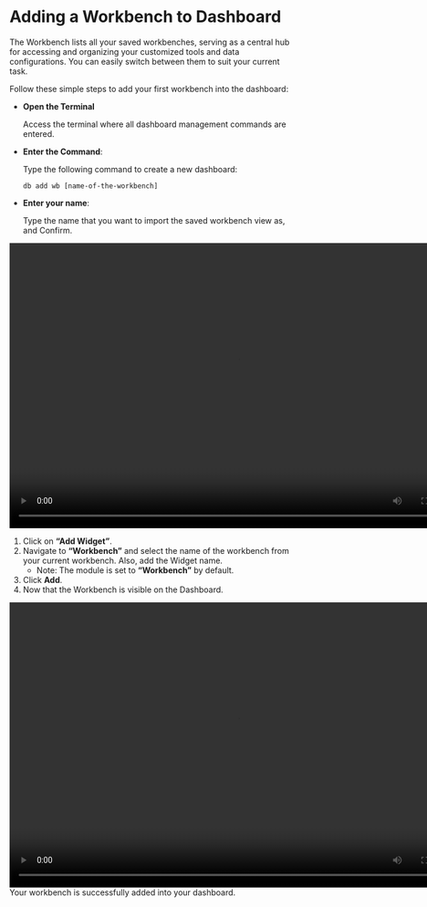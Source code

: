 
# Adding a Workbench to Dashboard

The Workbench lists all your saved workbenches, serving as a central hub for accessing and organizing your customized tools and data configurations. You can easily switch between them to suit your current task.

Follow these simple steps to add your first workbench into the dashboard:

<Tabs>
  <TabItem value="cmd" label="Add wb using command" default>
    <ul>
      <li>
        <b>Open the Terminal</b>
        <p>
          Access the terminal where all dashboard management commands are
          entered.
        </p>
      </li>
      <li>
        <b>Enter the Command</b>:
        <p>Type the following command to create a new dashboard:</p>
        <p>
          <code>db add wb [name-of-the-workbench]</code>
        </p>
      </li>
      <li>
        <b>Enter your name</b>:
        <p>
          Type the name that you want to import the saved workbench view as, and
          Confirm.
        </p>
      </li>
    </ul>
    <video width="800" height="500" controls autoplay>
      <source
        src="https://assets.pandaterminal.com/documentation_clips/adding%20wb%20using%20command%20in%20db.mov"
        type="video/mp4"
      ></source>
    </video>
  </TabItem>
  <TabItem value="gui" label="Add wb using the GUI">
    <ol>
      <li>
        Click on <strong>“Add Widget”</strong>.
      </li>
      <li>
        Navigate to <strong>“Workbench”</strong> and select the name of the
        workbench from your current workbench. Also, add the Widget name.
        <ul>
          <li>
            Note: The module is set to <strong>“Workbench”</strong> by default.
          </li>
        </ul>
      </li>
      <li>
        Click <strong>Add</strong>.
      </li>
      <li>Now that the Workbench is visible on the Dashboard.</li>
    </ol>
    <video width="800" height="500" controls autoplay>
      <source
        src="https://assets.pandaterminal.com/documentation_clips/adding%20wb%20in%20db.mov"
        type="video/mp4"
      ></source>
    </video>
  </TabItem>
</Tabs>
Your workbench is successfully added into your dashboard.
